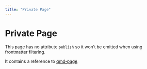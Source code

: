```yaml
---
title: "Private Page"
---
```


# Private Page

This page has no attribute `publish` so it won't be emitted when using frontmatter filtering.

It contains a reference to [qmd-page](qmd-page.md).
